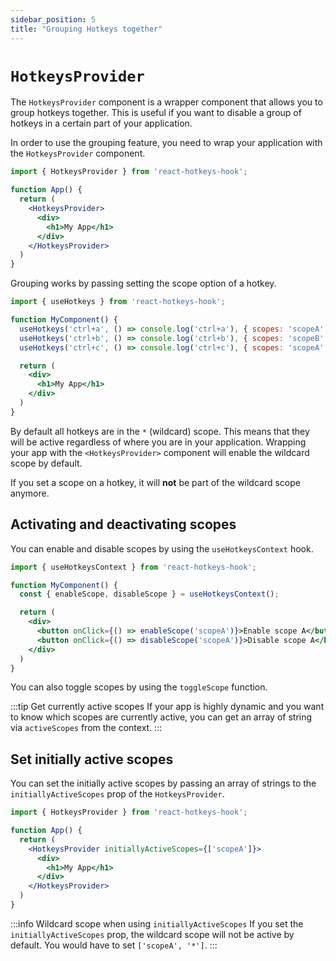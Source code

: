 ```yaml
---
sidebar_position: 5
title: "Grouping Hotkeys together"
---
```


# `HotkeysProvider`

The `HotkeysProvider` component is a wrapper component that allows you to group hotkeys together.
This is useful if you want to disable a group of hotkeys in a certain part of your application.

In order to use the grouping feature, you need to wrap your application with the `HotkeysProvider` component.

```jsx
import { HotkeysProvider } from 'react-hotkeys-hook';

function App() {
  return (
    <HotkeysProvider>
      <div>
        <h1>My App</h1>
      </div>
    </HotkeysProvider>
  )
}
```

Grouping works by passing setting the scope option of a hotkey.

```jsx
import { useHotkeys } from 'react-hotkeys-hook';

function MyComponent() {
  useHotkeys('ctrl+a', () => console.log('ctrl+a'), { scopes: 'scopeA' })
  useHotkeys('ctrl+b', () => console.log('ctrl+b'), { scopes: 'scopeB' })
  useHotkeys('ctrl+c', () => console.log('ctrl+c'), { scopes: 'scopeA' })

  return (
    <div>
      <h1>My App</h1>
    </div>
  )
}
```

By default all hotkeys are in the `*` (wildcard) scope. This means that they will be active regardless of where you are in your application.
Wrapping your app with the `<HotkeysProvider>` component will enable the wildcard scope by default.

If you set a scope on a hotkey, it will **not** be part of the wildcard scope anymore.

## Activating and deactivating scopes

You can enable and disable scopes by using the `useHotkeysContext` hook.

```jsx
import { useHotkeysContext } from 'react-hotkeys-hook';

function MyComponent() {
  const { enableScope, disableScope } = useHotkeysContext();

  return (
    <div>
      <button onClick={() => enableScope('scopeA')}>Enable scope A</button>
      <button onClick={() => disableScope('scopeA')}>Disable scope A</button>
    </div>
  )
}
```

You can also toggle scopes by using the `toggleScope` function.

:::tip Get currently active scopes
If your app is highly dynamic and you want to know which scopes are currently active, you can get an array of string via
`activeScopes` from the context.
:::

## Set initially active scopes

You can set the initially active scopes by passing an array of strings to the `initiallyActiveScopes` prop of the `HotkeysProvider`.

```jsx
import { HotkeysProvider } from 'react-hotkeys-hook';

function App() {
  return (
    <HotkeysProvider initiallyActiveScopes={['scopeA']}>
      <div>
        <h1>My App</h1>
      </div>
    </HotkeysProvider>
  )
}
```

:::info Wildcard scope when using `initiallyActiveScopes`
If you set the `initiallyActiveScopes` prop, the wildcard scope will not be active by default. You would have to set `['scopeA', '*']`.
:::
